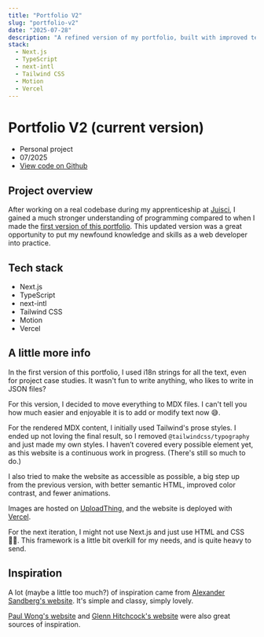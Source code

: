 ```yaml
---
title: "Portfolio V2"
slug: "portfolio-v2"
date: "2025-07-28"
description: "A refined version of my portfolio, built with improved technical skills post-apprenticeship. Features MDX for content and enhanced accessibility."
stack:
  - Next.js
  - TypeScript
  - next-intl
  - Tailwind CSS
  - Motion
  - Vercel
---
```


# Portfolio V2 (current version)

- Personal project
- 07/2025
- [View code on Github](https://github.com/lemathurin/portfolio/tree/main)

## Project overview

After working on a real codebase during my apprenticeship at [Juisci](https://www.juisci.com/), I gained a much stronger understanding of programming compared to when I made the [first version of this portfolio](/projects/porfolio-v1). This updated version was a great opportunity to put my newfound knowledge and skills as a web developer into practice.

## Tech stack

- Next.js
- TypeScript
- next-intl
- Tailwind CSS
- Motion
- Vercel

## A little more info

In the first version of this portfolio, I used i18n strings for all the text, even for project case studies. It wasn't fun to write anything, who likes to write in JSON files?

For this version, I decided to move everything to MDX files. I can't tell you how much easier and enjoyable it is to add or modify text now 😅.

For the rendered MDX content, I initially used Tailwind's prose styles. I ended up not loving the final result, so I removed `@tailwindcss/typography` and just made my own styles. I haven’t covered every possible element yet, as this website is a continuous work in progress. (There's still so much to do.)

I also tried to make the website as accessible as possible, a big step up from the previous version, with better semantic HTML, improved color contrast, and fewer animations.

Images are hosted on [UploadThing](https://uploadthing.com/), and the website is deployed with [Vercel](https://vercel.com).

For the next iteration, I might not use Next.js and just use HTML and CSS 🤷‍♂️. This framework is a little bit overkill for my needs, and is quite heavy to send.

## Inspiration

A lot (maybe a little too much?) of inspiration came from [Alexander Sandberg's website](https://alexandersandberg.com/). It's simple and classy, simply lovely.

[Paul Wong's website](https://www.paulwong.work) and [Glenn Hitchcock's website](https://glenn.me/) were also great sources of inspiration.
